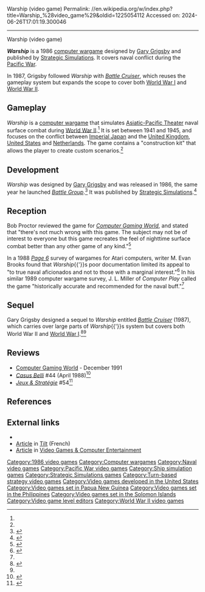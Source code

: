 Warship (video game)
Permalink: //en.wikipedia.org/w/index.php?title=Warship_%28video_game%29&oldid=1225054112
Accessed on: 2024-06-26T17:01:19.300046



------
Warship (video game)
{{Expand French|Warship (jeu vidéo)|topic=|date=October 2020}}

{{Infobox video game
| title = Warship
| image = Warship 1986 video game box art.png
| developer = 
| publisher = [[Strategic Simulations]]
| designer = [[Gary Grigsby]]
| released = 1986
| genre = [[Computer wargame]]
| platforms = [[Apple II]], [[Atari 8-bit]], [[Atari ST]], [[Commodore 64]]
| modes = [[Single-player]], [[multiplayer]]
}}

'''''Warship''''' is a 1986 [[computer wargame]] designed by [[Gary Grigsby]] and published by [[Strategic Simulations]]. It covers naval conflict during the [[Pacific War]].

In 1987, Grigsby followed ''Warship'' with ''[[Battle Cruiser (video game)|Battle Cruiser]]'', which reuses the gameplay system but expands the scope to cover both [[World War I]] and [[World War II]].

==Gameplay==
''Warship'' is a [[computer wargame]] that simulates [[Asiatic-Pacific Theater]] naval surface combat during [[World War II]].<ref name="CGW34"/> It is set between 1941 and 1945, and focuses on the conflict between [[Imperial Japan]] and the [[United Kingdom]], [[United States]] and [[Netherlands]]. The game contains a "construction kit" that allows the player to create custom scenarios.<ref name=vgce />

==Development==
''Warship'' was designed by [[Gary Grigsby]] and was released in 1986, the same year he launched ''[[Battle Group (video game)|Battle Group]]''.<ref name=guru>{{cite magazine | author=Emrich, Alan | title=The Pioneering Spirit of a Wargame Guru | date=September 1995 | issue=134 | magazine=[[Computer Gaming World]] | pages=201, 202, 204 }}</ref> It was published by [[Strategic Simulations]].<ref name=vgce>{{cite journal | author=Katz, Arnie | title=Waging World War II: Military Simulations for Computers and Video Games | date=February 1989 | journal=[[VideoGames & Computer Entertainment]] | pages=76–82 }}</ref>

==Reception==
{{Video game reviews
| rev1 = ''Computer Play''
| rev1Score = 6.4/10<ref name=computerplay>{{cite journal | author=Miller, J. L. | title=The Wargamer's Desk Reference | date=January 1989 | journal=Computer Play | pages=34, 36, 37, 39, 40, 42 }}</ref>
| rev2 = ''[[Page 6]]''
| rev2Score = {{Rating|3|5}}<ref name=page6 />
}}

Bob Proctor reviewed the game for ''[[Computer Gaming World]]'', and stated that "there's not much wrong with this game. The subject may not be of interest to everyone but this game recreates the feel of nighttime surface combat better than any other game of any kind."<ref name="CGW34">{{cite magazine |last=Proctor |first=Bob |title=Warship |magazine=Computer Gaming World |date=January–February 1987 |volume=1 |issue=34 |pages=52–54}}</ref>

In a 1988 ''[[Page 6]]'' survey of wargames for Atari computers, writer M. Evan Brooks found that ''Warship''{{'}}s poor documentation limited its appeal to "to true naval aficionados and not to those with a marginal interest."<ref name=page6>{{cite journal | author=Brooks, M. Evan | title=Wargames | journal=[[Page 6]] | issue=31 | date=January–February 1988 | pages=12–16 }}</ref> In his similar 1989 computer wargame survey, J. L. Miller of ''Computer Play'' called the game "historically accurate and recommended for the naval buff."<ref name=computerplay />

==Sequel==
Gary Grigsby designed a sequel to ''Warship'' entitled ''[[Battle Cruiser (video game)|Battle Cruiser]]'' (1987), which carries over large parts of ''Warship''{{'}}s system but covers both World War II and [[World War I]].<ref name=cgwbattlecruiser>{{cite magazine | author=Proctor, Bob | title=''Battle Cruiser'' | issue=38 | date=June–July 1987 | magazine=[[Computer Gaming World]] | pages=30, 31 }}</ref><ref name=guru />

==Reviews==
*[[Computer Gaming World]] - December 1991
* ''[[Casus Belli (magazine)|Casus Belli]]'' #44 (April 1988)<ref>{{Cite web|url=https://www.rpggeek.com/rpgissuearticle/139828/ludotique|title = Ludotique &#124; Article &#124; RPGGeek}}</ref>
*''[[:fr:Jeux et Stratégie|Jeux & Stratégie]]'' #54<ref>{{cite web | url=https://archive.org/details/jeux-et-strategie-54/page/78/mode/2up | title=Jeux & stratégie 54 | date=December 1988 }}</ref>

==References==
{{Reflist}}

==External links==
*{{MobyGames|/warship}}
*[https://archive.org/details/Tilt037/page/n129/mode/2up Article] in [[Tilt (French magazine)|Tilt]] (French)
*[https://archive.org/details/vgce_unedited/page/n79/mode/2up Article] in [[Video Games & Computer Entertainment]]

{{Gary Grigsby}}

[[Category:1986 video games]]
[[Category:Computer wargames]]
[[Category:Naval video games]]
[[Category:Pacific War video games]]
[[Category:Ship simulation games]]
[[Category:Strategic Simulations games]]
[[Category:Turn-based strategy video games]]
[[Category:Video games developed in the United States]]
[[Category:Video games set in Papua New Guinea]]
[[Category:Video games set in the Philippines]]
[[Category:Video games set in the Solomon Islands]]
[[Category:Video game level editors]]
[[Category:World War II video games]]